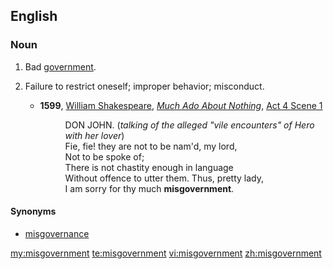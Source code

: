 ==English==

===Noun===
{{en-noun|-}}

# Bad [[government]].
# {{archaic}} Failure to restrict oneself; improper behavior; misconduct.
#* '''1599''', [[w:William Shakespeare|William Shakespeare]], ''[[w:Much Ado About Nothing|Much Ado About Nothing]]'', [[s:Much Ado About Nothing (Shakespeare)|Act 4 Scene 1]]
#*:DON JOHN. (''talking of the alleged "vile encounters" of Hero with her lover'')
#*:Fie, fie! they are not to be nam'd, my lord,
#*:Not to be spoke of;
#*:There is not chastity enough in language
#*:Without offence to utter them. Thus, pretty lady,
#*:I am sorry for thy much '''misgovernment'''.
====Synonyms====
*[[misgovernance]]

[[my:misgovernment]]
[[te:misgovernment]]
[[vi:misgovernment]]
[[zh:misgovernment]]